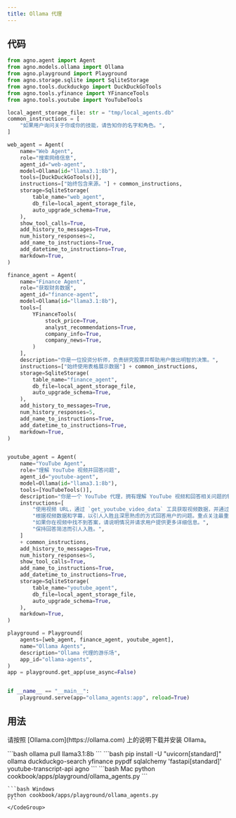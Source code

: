 ```yaml
---
title: Ollama 代理
---
```


## 代码

```python cookbook/apps/playground/ollama_agents.py
from agno.agent import Agent
from agno.models.ollama import Ollama
from agno.playground import Playground
from agno.storage.sqlite import SqliteStorage
from agno.tools.duckduckgo import DuckDuckGoTools
from agno.tools.yfinance import YFinanceTools
from agno.tools.youtube import YouTubeTools

local_agent_storage_file: str = "tmp/local_agents.db"
common_instructions = [
    "如果用户询问关于你或你的技能，请告知你的名字和角色。",
]

web_agent = Agent(
    name="Web Agent",
    role="搜索网络信息",
    agent_id="web-agent",
    model=Ollama(id="llama3.1:8b"),
    tools=[DuckDuckGoTools()],
    instructions=["始终包含来源。"] + common_instructions,
    storage=SqliteStorage(
        table_name="web_agent",
        db_file=local_agent_storage_file,
        auto_upgrade_schema=True,
    ),
    show_tool_calls=True,
    add_history_to_messages=True,
    num_history_responses=2,
    add_name_to_instructions=True,
    add_datetime_to_instructions=True,
    markdown=True,
)

finance_agent = Agent(
    name="Finance Agent",
    role="获取财务数据",
    agent_id="finance-agent",
    model=Ollama(id="llama3.1:8b"),
    tools=[
        YFinanceTools(
            stock_price=True,
            analyst_recommendations=True,
            company_info=True,
            company_news=True,
        )
    ],
    description="你是一位投资分析师，负责研究股票并帮助用户做出明智的决策。",
    instructions=["始终使用表格展示数据"] + common_instructions,
    storage=SqliteStorage(
        table_name="finance_agent",
        db_file=local_agent_storage_file,
        auto_upgrade_schema=True,
    ),
    add_history_to_messages=True,
    num_history_responses=5,
    add_name_to_instructions=True,
    add_datetime_to_instructions=True,
    markdown=True,
)


youtube_agent = Agent(
    name="YouTube Agent",
    role="理解 YouTube 视频并回答问题",
    agent_id="youtube-agent",
    model=Ollama(id="llama3.1:8b"),
    tools=[YouTubeTools()],
    description="你是一个 YouTube 代理，拥有理解 YouTube 视频和回答相关问题的特殊技能。",
    instructions=[
        "使用视频 URL，通过 `get_youtube_video_data` 工具获取视频数据，并通过 `get_youtube_video_data` 工具获取字幕。",
        "根据视频数据和字幕，以引人入胜且深思熟虑的方式回答用户的问题。重点关注最重要的细节。",
        "如果你在视频中找不到答案，请说明情况并请求用户提供更多详细信息。",
        "保持回答简洁而引人入胜。",
    ]
    + common_instructions,
    add_history_to_messages=True,
    num_history_responses=5,
    show_tool_calls=True,
    add_name_to_instructions=True,
    add_datetime_to_instructions=True,
    storage=SqliteStorage(
        table_name="youtube_agent",
        db_file=local_agent_storage_file,
        auto_upgrade_schema=True,
    ),
    markdown=True,
)

playground = Playground(
    agents=[web_agent, finance_agent, youtube_agent],
    name="Ollama Agents",
    description="Ollama 代理的游乐场",
    app_id="ollama-agents",
)
app = playground.get_app(use_async=False)


if __name__ == "__main__":
    playground.serve(app="ollama_agents:app", reload=True)

```

## 用法

<Steps>
  <Snippet file="create-venv-step.mdx" />

  <Step title="安装 Ollama">
    <p>
      请按照 [Ollama.com](https://ollama.com) 上的说明下载并安装 Ollama。
    </p>
  </Step>

  <Step title="拉取模型">
    ```bash
    ollama pull llama3.1:8b
    ```
  </Step>

  <Step title="安装库">
    ```bash
    pip install -U "uvicorn[standard]" ollama duckduckgo-search yfinance pypdf sqlalchemy 'fastapi[standard]' youtube-transcript-api agno
    ```
  </Step>

  <Step title="运行代理">
    <CodeGroup>
    ```bash Mac
    python cookbook/apps/playground/ollama_agents.py
    ```

    ```bash Windows
    python cookbook/apps/playground/ollama_agents.py
    ```
    </CodeGroup>
  </Step>
</Steps>